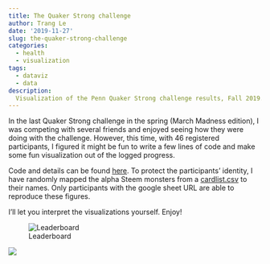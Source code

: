 ```yaml
---
title: The Quaker Strong challenge
author: Trang Le
date: '2019-11-27'
slug: the-quaker-strong-challenge
categories:
  - health
  - visualization
tags:
  - dataviz
  - data
description:
  Visualization of the Penn Quaker Strong challenge results, Fall 2019.
---
```



In the last Quaker Strong challenge in the spring (March Madness edition), I was competing with several friends and enjoyed seeing how they were doing with the challenge.
However, this time, with 46 registered participants, I figured it might be fun to write a few lines of code and make some fun visualization out of the logged progress.

Code and details can be found [here](https://github.com/trang1618/quaker-strong-2019).
To protect the participants' identity, I have randomly mapped the alpha Steem monsters from a [cardlist.csv](https://github.com/effofex/monster_ordination/blob/master/data/cardlist.csv) to their names.
Only participants with the google sheet URL are able to reproduce these figures.

I'll let you interpret the visualizations yourself.
Enjoy!

![Leaderboard](leaderboard-smooth.gif){}

![](superheat.png){}

